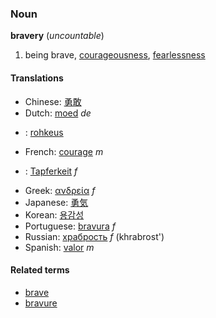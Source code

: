===Noun===
'''bravery''' (''uncountable'')
#being brave, [[courageousness]], [[fearlessness]]

====Translations====
*Chinese: [[勇敢]]
*Dutch: [[moed]] ''de''
*{{msg:fi}}: [[rohkeus]]
*French: [[courage]] ''m''
*{{msg:ge}}: [[Tapferkeit]] ''f''
*Greek: [[ανδρεία]] ''f''
*Japanese: [[勇気]]
*Korean: [[용감성]]
*Portuguese: [[bravura]] ''f''
*Russian: [[храбрость]] ''f'' (khrabrost')
*Spanish: [[valor]] ''m''

====Related terms====
*[[brave]]
*[[bravure]]